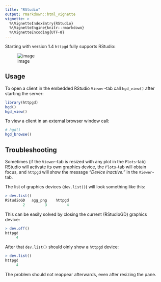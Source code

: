 ```yaml
---
title: "RStudio"
output: rmarkdown::html_vignette
vignette: >
  %\VignetteIndexEntry{RStudio}
  %\VignetteEngine{knitr::rmarkdown}
  %\VignetteEncoding{UTF-8}
---
```


Starting with version 1.4 `httpgd` fully supports RStudio:

![image](https://user-images.githubusercontent.com/33600480/147690023-0544d9b8-a3a8-4c34-8201-60d1c193b0d8.png)

## Usage

To open a client in the embedded RStudio `Viewer`-tab call `hgd_view()` after starting the server:

```R
library(httpgd)
hgd()
hgd_view()
```

To view a client in an external browser window call:

```R
# hgd()
hgd_browse()
```

## Troubleshooting

Sometimes (if the `Viewer`-tab is resized with any plot in the `Plots`-tab) RStudio will activate its own graphics device, the `Plots`-tab will obtain focus, and `httpgd` will show the message _"Device inactive."_ in the `Viewer`-tab.

The list of graphics devices (`dev.list()`) will look something like this:

```R
> dev.list()
RStudioGD   agg_png    httpgd 
        2         3         4 
```

This can be easily solved by closing the current (RStudioGD) graphics device:

```R
> dev.off()
httpgd 
     4 
```

After that `dev.list()` should oinly show a `httpgd` device:

```R
> dev.list()
httpgd 
     4 
```

The problem should not reappear afterwards, even after resizing the pane.